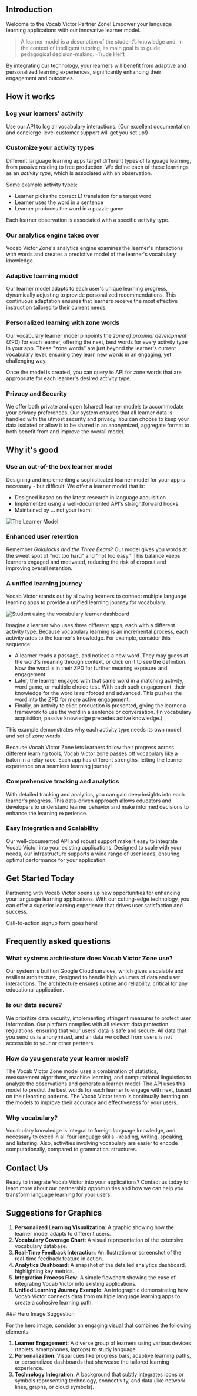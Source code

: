 ## Introduction

Welcome to the Vocab Victor Partner Zone! Empower your language learning applications with our innovative learner model. 
> A learner model is a description of the student’s knowledge and, in the context of intelligent tutoring, its main goal is to guide pedagogical decision-making. -Trude Heift 

By integrating our technology, your learners will benefit from adaptive and personalized learning experiences, significantly enhancing their engagement and outcomes.

## How it works

### Log your learners' activity

Use our API to log all vocabulary interactions. (Our excellent documentation and concierge-level customer support will get you set up!)

### Customize your activity types

Different language learning apps target different types of language learning, from passive reading to free production. We define each of these learnings as an *activity type*, which is associated with an observation.

Some example activity types: 
- Learner picks the correct L1 translation for a target word
- Learner uses the word in a sentence
- Learner produces the word in a puzzle game

Each learner observation is associated with a specific activity type.

### Our analytics engine takes over

Vocab Victor Zone's analytics engine examines the learner's interactions with words and creates a predictive model of the learner's vocabulary knowledge. 

### Adaptive learning model

Our learner model adapts to each user's unique learning progress, dynamically adjusting to provide personalized recommendations. This continuous adaptation ensures that learners receive the most effective instruction tailored to their current needs.

### Personalized learning with zone words

Our vocabulary learner model pinpoints the *zone of proximal development* (ZPD) for each learner, offering the next, best words for every activity type in your app. These "zone words" are just beyond the learner's current vocabulary level, ensuring they learn new words in an engaging, yet challenging way.

Once the model is created, you can query to API for zone words that are appropriate for each learner's desired activity type.

### Privacy and Security

We offer both private and open (shared) learner models to accommodate your privacy preferences. Our system ensures that all learner data is handled with the utmost security and privacy. You can choose to keep your data isolated or allow it to be shared in an anonymized, aggregate format to both benefit from and improve the overall model.

## Why it's good

### Use an out-of-the box learner model

Designing and implementing a sophisticated learner model for your app is necessary - but difficult! We offer a learner model that is:

- Designed based on the latest research in language acquisition
- Implemented using a well-documented API's straightforward hooks
- Maintained by ... not your team!

![The Learner Model](../images/learner-model.jpg)

### Enhanced user retention

Remember *Goldilocks and the Three Bears*? Our model gives you words at the sweet spot of "not too hard" and "not too easy." This balance keeps learners engaged and motivated, reducing the risk of dropout and improving overall retention.


### A unified learning journey

Vocab Victor stands out by allowing learners to connect multiple language learning apps to provide a unified learning journey for vocabulary. 

![Student using the vocabulary learner dashboard](../images/learner-dashboard.jpg)

Imagine a learner who uses three different apps, each with a different activity type. Because vocabulary learning is an incremental process, each activity adds to the learner's knowledge. For example, consider this sequence:

- A learner reads a passage, and notices a new word. They may guess at the word's meaning through context, or click on it to see the definition. Now the word is in their ZPD for further meaning exposure and engagement.
- Later, the learner engages with that same word in a matching activity, word game, or multiple choice test. With each such engagement, their knowledge for the word is reinforced and advanced. This pushes the word into the ZPD for more active engagement.
- Finally, an activity to elicit production is presented, giving the learner a framework to use the word in a sentence or conversation. (In vocabulary acquisition, passive knowledge precedes active knowledge.) 

<Info>
This example demonstrates why each activity type needs its own model and set of zone words.
</Info>

Because Vocab Victor Zone lets learners follow their progress across different learning tools, Vocab Victor zone passes off vocabulary like a baton in a relay race. Each app has different strengths, letting the learner experience on a seamless learning journey!

### Comprehensive tracking and analytics

With detailed tracking and analytics, you can gain deep insights into each learner's progress. This data-driven approach allows educators and developers to understand learner behavior and make informed decisions to enhance the learning experience.

### Easy Integration and Scalability

Our well-documented API and robust support make it easy to integrate Vocab Victor into your existing applications. Designed to scale with your needs, our infrastructure supports a wide range of user loads, ensuring optimal performance for your application.

## Get Started Today

Partnering with Vocab Victor opens up new opportunities for enhancing your language learning applications. With our cutting-edge technology, you can offer a superior learning experience that drives user satisfaction and success.

<Note>
Call-to-action signup form goes here!
</Note>

## Frequently asked questions

### What systems architecture does Vocab Victor Zone use?

Our system is built on Google Cloud services, which gives a scalable and resilient architecture, designed to handle high volumes of data and user interactions. The architecture ensures uptime and reliability, critical for any educational application.

### Is our data secure?

We prioritize data security, implementing stringent measures to protect user information. Our platform complies with all relevant data protection regulations, ensuring that your users' data is safe and secure. All data that you send us is anonymized, and an data *we* collect from users is not accessible to your or other partners.

### How do you generate your learner model?

The Vocab Victor Zone model uses a combination of statistics, measurement algorithms, machine learning, and computational linguistics to analyze the observations and generate a learner model. The API uses this model to predict the best words for each learner to engage with next, based on their learning patterns. The Vocab Victor team is continually iterating on the models to improve their accuracy and effectiveness for your users.

### Why vocabulary?

Vocabulary knowledge is integral to foreign language knowledge, and necessary to excell in all four language skills - reading, writing, speaking, and listening. Also, activities involving vocabulary are easier to encode computationally, compared to grammatical structures.

## Contact Us

Ready to integrate Vocab Victor into your applications? Contact us today to learn more about our partnership opportunities and how we can help you transform language learning for your users.

## Suggestions for Graphics

1. **Personalized Learning Visualization**: A graphic showing how the learner model adapts to different users.
2. **Vocabulary Coverage Chart**: A visual representation of the extensive vocabulary database.
3. **Real-Time Feedback Interaction**: An illustration or screenshot of the real-time feedback feature in action.
4. **Analytics Dashboard**: A snapshot of the detailed analytics dashboard, highlighting key metrics.
5. **Integration Process Flow**: A simple flowchart showing the ease of integrating Vocab Victor into existing applications.
6. **Unified Learning Journey Example**: An infographic demonstrating how Vocab Victor connects data from multiple language learning apps to create a cohesive learning path.

<Note>
### Hero Image Suggestion

For the hero image, consider an engaging visual that combines the following elements:

1. **Learner Engagement**: A diverse group of learners using various devices (tablets, smartphones, laptops) to study language.
2. **Personalization**: Visual cues like progress bars, adaptive learning paths, or personalized dashboards that showcase the tailored learning experience.
3. **Technology Integration**: A background that subtly integrates icons or symbols representing technology, connectivity, and data (like network lines, graphs, or cloud symbols).
</Note>
